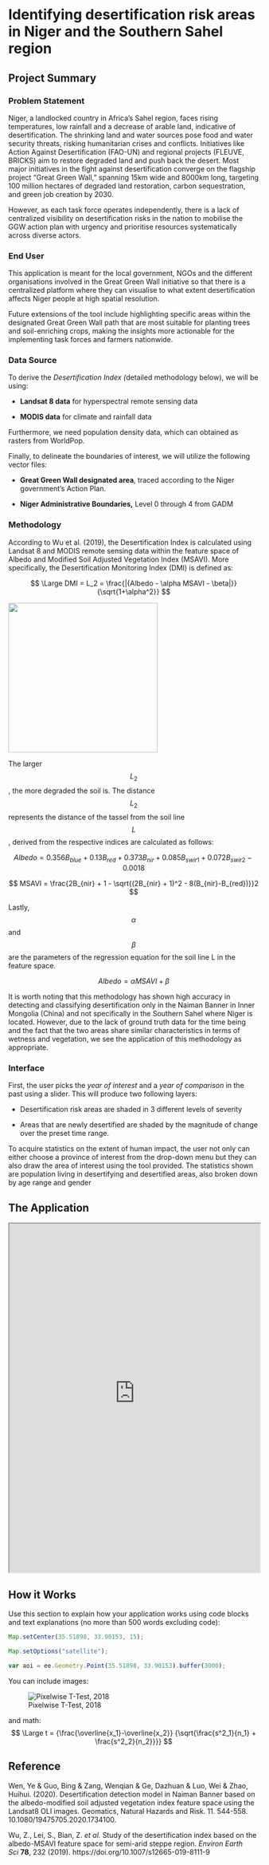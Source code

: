 # Identifying desertification risk areas in Niger and the Southern Sahel region

## Project Summary

### Problem Statement

Niger, a landlocked country in Africa’s Sahel region, faces rising temperatures, low rainfall and a decrease of arable land, indicative of desertification. The shrinking land and water sources pose food and water security threats, risking humanitarian crises and conflicts. Initiatives like Action Against Desertification (FAO-UN) and regional projects (FLEUVE, BRICKS) aim to restore degraded land and push back the desert. Most major initiatives in the fight against desertification converge on the flagship project “Great Green Wall,” spanning 15km wide and 8000km long, targeting 100 million hectares of degraded land restoration, carbon sequestration, and green job creation by 2030.

However, as each task force operates independently, there is a lack of centralized visibility on desertification risks in the nation to mobilise the GGW action plan with urgency and prioritise resources systematically across diverse actors.

### End User

This application is meant for the local government, NGOs and the different organisations involved in the Great Green Wall initiative so that there is a centralized platform where they can visualise to what extent desertification affects Niger people at high spatial resolution.

Future extensions of the tool include highlighting specific areas within the designated Great Green Wall path that are most suitable for planting trees and soil-enriching crops, making the insights more actionable for the implementing task forces and farmers nationwide.

### Data Source

To derive the *Desertification Index (*detailed methodology below), we will be using:

-   **Landsat 8 data** for hyperspectral remote sensing data

-   **MODIS data** for climate and rainfall data

Furthermore, we need population density data, which can obtained as rasters from WorldPop.

Finally, to delineate the boundaries of interest, we will utilize the following vector files:

-   **Great Green Wall designated area**, traced according to the Niger government's Action Plan.

-   **Niger Administrative Boundaries,** Level 0 through 4 from GADM

### Methodology

According to Wu et al. (2019), the Desertification Index is calculated using Landsat 8 and MODIS remote sensing data within the feature space of Albedo and Modified Soil Adjusted Vegetation Index (MSAVI). More specifically, the Desertification Monitoring Index (DMI) is defined as:

$$ \Large DMI = L_2 = \frac{|{Albedo - \alpha MSAVI - \beta|}}{\sqrt{1+\alpha^2}} $$

![](images/clipboard-736368115.png){fig-align="center" width="300"}

The larger $$L_2$$ , the more degraded the soil is. The distance $$L_2$$ represents the distance of the tassel from the soil line $$L$$ , derived from the respective indices are calculated as follows:

$$ Albedo = 0.356B_{blue} + 0.13B_{red} + 0.373B_{nir} + 0.085B_{swir1} + 0.072B_{swir2} - 0.0018 $$ 

$$ MSAVI = \frac{2B_{nir} + 1 - \sqrt{(2B_{nir} + 1)^2 - 8(B_{nir}-B_{red})}}2 $$ 

Lastly, $$\alpha$$ and $$\beta$$ are the parameters of the regression equation for the soil line L in the feature space.

$$ Albedo = \alpha MSAVI + \beta  $$ 

It is worth noting that this methodology has shown high accuracy in detecting and classifying desertification only in the Naiman Banner in Inner Mongolia (China) and not specifically in the Southern Sahel where Niger is located. However, due to the lack of ground truth data for the time being and the fact that the two areas share similar characteristics in terms of wetness and vegetation, we see the application of this methodology as appropriate.

### Interface

First, the user picks the *year of interest* and a *year of comparison* in the past using a slider. This will produce two following layers:

-   Desertification risk areas are shaded in 3 different levels of severity

-   Areas that are newly desertified are shaded by the magnitude of change over the preset time range.

To acquire statistics on the extent of human impact, the user not only can either choose a province of interest from the drop-down menu but they can also draw the area of interest using the tool provided. The statistics shown are population living in desertifying and desertified areas, also broken down by age range and gender

## The Application

::: column-page
<iframe src="https://ollielballinger.users.earthengine.app/view/turkey-earthquake" width="100%" height="700px">

</iframe>
:::

## How it Works

Use this section to explain how your application works using code blocks and text explanations (no more than 500 words excluding code):

``` js
Map.setCenter(35.51898, 33.90153, 15);

Map.setOptions("satellite");

var aoi = ee.Geometry.Point(35.51898, 33.90153).buffer(3000);
```

You can include images:

![Pixelwise T-Test, 2018](images/beirut_change_2020.jpg)

and math: $$ \Large t = {\frac{\overline{x_1}-\overline{x_2}} {\sqrt{\frac{s^2_1}{n_1} + \frac{s^2_2}{n_2}}}} $$

## Reference

Wen, Ye & Guo, Bing & Zang, Wenqian & Ge, Dazhuan & Luo, Wei & Zhao, Huihui. (2020). Desertification detection model in Naiman Banner based on the albedo-modified soil adjusted vegetation index feature space using the Landsat8 OLI images. Geomatics, Natural Hazards and Risk. 11. 544-558. 10.1080/19475705.2020.1734100.

Wu, Z., Lei, S., Bian, Z. *et al.* Study of the desertification index based on the albedo-MSAVI feature space for semi-arid steppe region. *Environ Earth Sci* **78**, 232 (2019). https://doi.org/10.1007/s12665-019-8111-9
